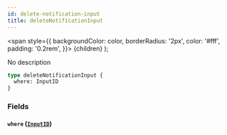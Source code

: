 ```yaml
---
id: delete-notification-input
title: deleteNotificationInput
---
```


<span
style={{
      backgroundColor: color,
      borderRadius: '2px',
      color: '#fff',
      padding: '0.2rem',
    }}>
{children}
</span>
);

No description

```graphql
type deleteNotificationInput {
  where: InputID
}
```

### Fields

#### `where` ([`InputID`](/v1/inputs/input-id))
